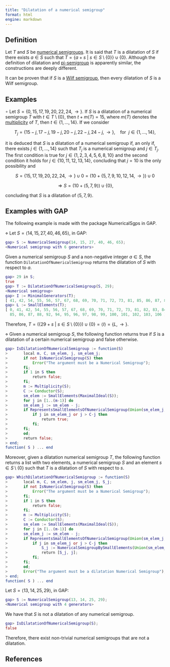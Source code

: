 ```yaml
---
title: "Dilatation of a numerical semigroup"
format: html
engine: markdown
---
```


<!-- Dilatations_of_NS_V_Barucci -->

## Definition

Let $T$ and $S$ be [numerical semigroups](../Basic-concepts/Numerical-semigroup.qmd). It is said that $T$ is a dilatation of $S$ if there exists $a \in S$ such that $T = \{a + s ~ | ~ s \in S \setminus \{0\}\} \cup \{0\}$. Although the definition of dilatation and [pi-semigroup](Pi-semigroup.qmd) is apparently similar, the constructions are deeply different.

It can be proven that if $S$ is a [Wilf semigroup](Wilf-semigroup.qmd), then every dilatation of $S$ is a Wilf semigroup.

## Examples

$\circ$ Let $S = \{0, 15, 17, 19, 20, 22, 24, \rightarrow \}$. If $S$ is a dilatation of a numerical semigroup $T$ with $t \in T \setminus \{0\}$, then $t + m(T) = 15$, where $m(T)$ denotes the [multiplicity](../Basic-concepts/Multiplicity.qmd) of $T$, then $t \in \{1, \ldots, 14\}$. If we consider

$$
T_j = \{15-j, 17-j, 19-j, 20-j, 22-j, 24-j, \rightarrow\}, ~~~~ \text{for } ~ j \in \{1, \ldots, 14\},
$$

it is deduced that $S$ is a dilatation of a numerical semigroup if, an only if, there exists $j \in \{1, \ldots, 14\}$ such that $T_j$ is a numerical semigroup and $j \in T_j$. The first condition is true for $j \in \{1, 2, 3, 4, 5, 6, 8, 10\}$ and the second condition it holds for $j \in \{10, 11, 12, 13, 14\}$, concluding that $j = 10$ is the only possibility and

$$ 
S = \{15, 17, 19, 20, 22, 24, \rightarrow \} \cup {0} = (10 + \{5,7,9,10,12,14, \rightarrow\}) \cup {0}
$$

$$
\Longrightarrow S = (10 + \langle 5,7,9 \rangle) \cup \{0\},
$$

concluding that $S$ is a dilatation of $\langle 5, 7, 9 \rangle$.

## Examples with GAP

The following example is made with the package NumericalSgps in GAP.

$\diamond$ Let $S = \langle 14, 15, 27, 40, 46, 65 \rangle$, in GAP:

``` gap
gap> S := NumericalSemigroup(14, 15, 27, 40, 46, 65);
<Numerical semigroup with 6 generators>
```

Given a numerical semigroup $S$ and a non-negative integer $a \in S$, the function `DilatationOfNumericalSemigroup` returns the dilatation of $S$ with respect to $a$.

``` gap
gap> 29 in S;
true
gap> T := DilatationOfNumericalSemigroup(S, 29);
<Numerical semigroup>
gap> I := MinimalGenerators(T);
[ 41, 42, 54, 55, 56, 57, 67, 68, 69, 70, 71, 72, 73, 81, 85, 86, 87, 88, 92, 94, 100, 101, 102, 103, 106, 107, 116, 117, 118, 119, 120, 131, 132 ]
gap> L := SmallElements(T);
[ 0, 41, 42, 54, 55, 56, 57, 67, 68, 69, 70, 71, 72, 73, 81, 82, 83, 84,
  85, 86, 87, 88, 92, 94, 95, 96, 97, 98, 99, 100, 101, 102, 103, 106 ]
```

Therefore, $T = (\{29 + s ~ | ~ s \in S \setminus \{0\}\}) \cup \{0\} = \langle I \rangle = \{L, \rightarrow\}$.

$\diamond$ Given a numerical semigroup $S$, the following function returns true if $S$ is a dilatation of a certain numerical semigroup and false otherwise.

``` gap
gap> IsDilatationOfNumericalSemigroup := function(S)
>       local m, C, sm_elem, j, sm_elem_j;
>       if not IsNumericalSemigroup(S) then
>           Error("The argument must be a Numerical Semigroup");
>       fi;
>       if 1 in S then
>           return false;
>       fi;
>       m := Multiplicity(S);
>       C := Conductor(S);
>       sm_elem := SmallElements(MaximalIdeal(S));
>       for j in [1..(m-1)] do
>       sm_elem_j := sm_elem - j;
>       if RepresentsSmallElementsOfNumericalSemigroup(Union(sm_elem_j, [0])) then
>           if j in sm_elem_j or j > C-j then
>               return true;
>           fi;
>       fi;
>       od;
>       return false;
> end;
function( S ) ... end
```

Moreover, given a dilatation numerical semigroup $T$, the following function returns a list with two elements, a numerical semigroup $S$ and an element $s \in S \setminus \{0\}$ such that $T$ is a dilatation of $S$ with respect to $s$.

``` gap
gap> WhichDilatationOfNumericalSemigroup := function(S)
>       local m, C, sm_elem, j, sm_elem_j, S_j;
>       if not IsNumericalSemigroup(S) then
>           Error("The argument must be a Numerical Semigroup");
>       fi;
>       if 1 in S then
>           return false;
>       fi;
>       m := Multiplicity(S);
>       C := Conductor(S);
>       sm_elem := SmallElements(MaximalIdeal(S));
>       for j in [1..(m-1)] do
>       sm_elem_j := sm_elem - j;
>       if RepresentsSmallElementsOfNumericalSemigroup(Union(sm_elem_j, [0])) then
>           if j in sm_elem_j or j > C-j then
>               S_j := NumericalSemigroupBySmallElements(Union(sm_elem_j, [0]));
>               return [S_j, j];
>           fi;
>       fi;
>       od;
>       Error("The argument must be a dilatation Numerical Semigroup");
> end;    
function( S ) ... end
```

Let $S = \langle 13, 14, 25, 29 \rangle$, in GAP:

``` gap
gap> S := NumericalSemigroup(13, 14, 25, 29);
<Numerical semigroup with 4 generators>
```

We have that $S$ is not a dilatation of any numerical semigroup.

``` gap
gap> IsDilatationOfNumericalSemigroup(S);
false
```

Therefore, there exist non-trivial numerical semigroups that are not a dilatation.

## References
